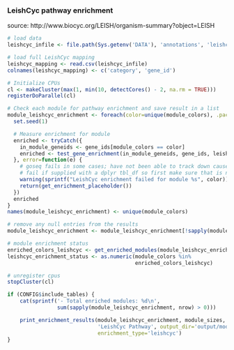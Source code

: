 ### LeishCyc pathway enrichment

source: http://www.biocyc.org/LEISH/organism-summary?object=LEISH

```r
# load data
leishcyc_infile <- file.path(Sys.getenv('DATA'), 'annotations', 'leishcyc', 'LeishCyc_19.5_mapping.csv')

# load full LeishCyc mapping
leishcyc_mapping <- read.csv(leishcyc_infile)
colnames(leishcyc_mapping) <- c('category', 'gene_id')
```

```r
# Initialize CPUs
cl <- makeCluster(max(1, min(10, detectCores() - 2, na.rm = TRUE)))
registerDoParallel(cl)

# Check each module for pathway enrichment and save result in a list
module_leishcyc_enrichment <- foreach(color=unique(module_colors), .packages=c('goseq')) %dopar% {
  set.seed(1)

  # Measure enrichment for module
  enriched <- tryCatch({
    in_module_geneids <- gene_ids[module_colors == color]
    enriched <- test_gene_enrichment(in_module_geneids, gene_ids, leishcyc_mapping, gene_lengths)
  }, error=function(e) {
    # goseq fails in some cases; have not been able to track down cause yet Note: goseq will also
    # fail if supplied with a dplyr tbl_df so first make sure that is not the case
    warning(sprintf("LeishCyc enrichment failed for module %s", color))
    return(get_enrichment_placeholder())
  })
  enriched
}
names(module_leishcyc_enrichment) <- unique(module_colors)

# remove any null entries from the results
module_leishcyc_enrichment <- module_leishcyc_enrichment[!sapply(module_leishcyc_enrichment, is.null)]

# module enrichment status
enriched_colors_leishcyc <- get_enriched_modules(module_leishcyc_enrichment)
leishcyc_enrichment_status <- as.numeric(module_colors %in%
                                         enriched_colors_leishcyc)

# unregister cpus
stopCluster(cl)
```

```r
if (CONFIG$include_tables) {
    cat(sprintf('- Total enriched modules: %d\n', 
                sum(sapply(module_leishcyc_enrichment, nrow) > 0)))

    print_enrichment_results(module_leishcyc_enrichment, module_sizes, 
                             'LeishCyc Pathway', output_dir='output/modules',
                             enrichment_type='leishcyc')
}
```

